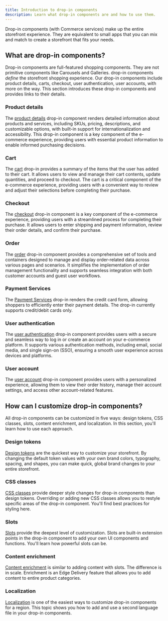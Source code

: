 ```yaml
---
title: Introduction to drop-in components
description: Learn what drop-in components are and how to use them.
---
```



Drop-in components (with Commerce services) make up the entire storefront experience. They are equivalent to small apps that you can mix and match to create a storefront that fits your needs.

## What are drop-in components?

Drop-in components are full-featured shopping components. They are not primitive components like Carousels and Galleries. drop-in components _define_ the storefront shopping experience. Our drop-in components include product details, carts, checkout, user authentication, user accounts, with more on the way. This section introduces these drop-in components and provides links to their details.

### Product details

The [product details](/dropins/product-details/) drop-in component renders detailed information about products
and services, including SKUs, pricing, descriptions, and customizable options, with built-in support
for internationalization and accessibility. This drop-in component is a key component of the e-commerce
experience, providing users with essential product information to enable informed
purchasing decisions.

### Cart

The [cart](/dropins/cart/) drop-in
provides a summary of the items that the user has added to their cart. It allows users to view and
manage their cart contents, update quantities, and proceed to checkout. The cart is a critical
component of the e-commerce experience, providing users with a convenient way to review and adjust
their selections before completing their purchase.

### Checkout

The [checkout](/dropins/checkout/)
drop-in component is a key component of the e-commerce experience, providing users with a streamlined process
for completing their purchase. It allows users to enter shipping and payment information, review
their order details, and confirm their purchase.

### Order

The [order](/dropins/order/) drop-in component provides a comprehensive set of tools and containers designed to manage and display order-related data across various pages and scenarios. It simplifies the implementation of order management functionality and supports seamless integration with both customer accounts and guest user workflows.

### Payment Services

The [Payment Services](/dropins/payment-services/) drop-in renders the credit card form, allowing shoppers to efficiently enter their payment details. The drop-in currently supports credit/debit cards only.

### User authentication

The [user authentication](/dropins/user-auth/) drop-in component provides users with a secure and seamless way to log in
or create an account on your e-commerce platform. It supports various authentication methods,
including email, social media, and single sign-on (SSO), ensuring a smooth user experience across
devices and platforms.

### User account

The [user account](/dropins/user-account/) drop-in component
provides users with a personalized experience, allowing them to view their order history, manage
their account settings, and access other account-related features.

## How can I customize drop-in components?

All drop-in components can be customized in five ways: design tokens, CSS classes, slots, content enrichment, and localization. In this section, you'll learn how to use each approach.

### Design tokens

[Design tokens](/dropins/branding/) are the quickest way to customize your storefront. By changing the default token values with your own brand colors, typography, spacing, and shapes, you can make quick, global brand changes to your entire storefront.

### CSS classes

[CSS classes](/dropins/styling/) provide deeper style changes for drop-in components than design tokens. Overriding or adding new CSS classes allows you to restyle specific areas of the drop-in component. You'll find best practices for styling here.

### Slots

[Slots](/dropins/extending/) provide the deepest level of customization. Slots are built-in extension points in the drop-in component to add your own UI components and functions. You'll learn how powerful slots can be.

### Content enrichment

[Content enrichment](/dropins/extending/) is similar to adding content with slots. The difference is in scale. Enrichment is an Edge Delivery feature that allows you to add content to entire product categories.

### Localization

[Localization](/dropins/labeling/) is one of the easiest ways to customize drop-in components for a region. This topic shows you how to add and use a second language file in your drop-in components.
